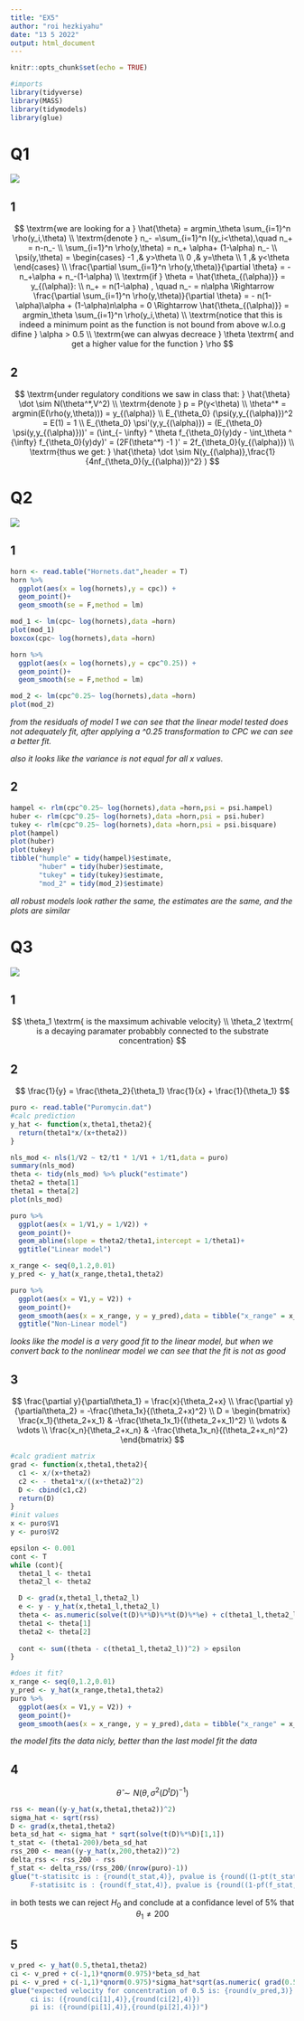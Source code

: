 ```yaml
---
title: "EX5"
author: "roi hezkiyahu"
date: "13 5 2022"
output: html_document
---
```


```r
knitr::opts_chunk$set(echo = TRUE)
```

```r
#imports
library(tidyverse)
library(MASS)
library(tidymodels)
library(glue)
```


# Q1

![](Q1.png)

## 1

$$
\textrm{we are looking for a } \hat{\theta} = argmin_\theta \sum_{i=1}^n \rho(y_i,\theta)
\\
\textrm{denote } n_- =\sum_{i=1}^n I(y_i<\theta),\quad  n_+ = n-n_-
\\
\sum_{i=1}^n \rho(y,\theta) = n_+ \alpha+ (1-\alpha) n_-
\\
\psi(y,\theta) = \begin{cases}
-1 ,& y>\theta \\
0 ,& y=\theta  \\
1 ,& y<\theta 
\end{cases}
\\
\frac{\partial \sum_{i=1}^n \rho(y,\theta)}{\partial \theta} = -n_+\alpha + n_-(1-\alpha)
\\
\textrm{if } \theta = \hat{\theta_{(\alpha)}} = y_{(\alpha)}:
\\
n_+ = n(1-\alpha) , \quad n_- = n\alpha \Rightarrow \frac{\partial \sum_{i=1}^n \rho(y,\theta)}{\partial \theta} = - n(1-\alpha)\alpha + (1-\alpha)n\alpha  = 0 \Rightarrow \hat{\theta_{(\alpha)}} = argmin_\theta \sum_{i=1}^n \rho(y_i,\theta)
\\
\textrm{notice that this is indeed a minimum point as the function is not bound from above w.l.o.g difine } \alpha > 0.5
\\
\textrm{we can alwyas decreace }  \theta \textrm{ and get a higher value for the function }  \rho
$$

## 2

$$
\textrm{under regulatory conditions we saw in class that: } \hat{\theta} \dot \sim N(\theta^*,V^2)
\\
\textrm{denote }  p = P(y<\theta)
\\
\theta^* = argmin(E(\rho(y,\theta))) = y_{(\alpha)}
\\
E_{\theta_0} (\psi(y,y_{(\alpha)})^2 = E(1) = 1
\\
E_{\theta_0} \psi'(y,y_{(\alpha)}) = (E_{\theta_0} \psi(y,y_{(\alpha)}))' = (\int_{- \infty} ^ \theta f_{\theta_0}(y)dy - \int_\theta ^ {\infty} f_{\theta_0}(y)dy)' = (2F(\theta^*) -1 )' = 2f_{\theta_0}(y_{(\alpha)})
\\
\textrm{thus we get: }
\hat{\theta} \dot \sim N(y_{(\alpha)},\frac{1}{4nf_{\theta_0}(y_{(\alpha)})^2} )
$$

# Q2

![](Q2.png)

## 1

```r
horn <- read.table("Hornets.dat",header = T)
horn %>%
  ggplot(aes(x = log(hornets),y = cpc)) +
  geom_point()+
  geom_smooth(se = F,method = lm)

mod_1 <- lm(cpc~ log(hornets),data =horn)
plot(mod_1)
boxcox(cpc~ log(hornets),data =horn)

horn %>%
  ggplot(aes(x = log(hornets),y = cpc^0.25)) +
  geom_point()+
  geom_smooth(se = F,method = lm)

mod_2 <- lm(cpc^0.25~ log(hornets),data =horn)
plot(mod_2)
```

*from the residuals of model 1 we can see that the linear model tested does not adequately fit, after applying a ^0.25 transformation to CPC we can see a better fit.*

*also it looks like the variance is not equal for all x values.*

## 2

```r
hampel <- rlm(cpc^0.25~ log(hornets),data =horn,psi = psi.hampel)
huber <- rlm(cpc^0.25~ log(hornets),data =horn,psi = psi.huber)
tukey <- rlm(cpc^0.25~ log(hornets),data =horn,psi = psi.bisquare)
plot(hampel)
plot(huber)
plot(tukey)
tibble("humple" = tidy(hampel)$estimate,
       "huber" = tidy(huber)$estimate,
       "tukey" = tidy(tukey)$estimate,
       "mod_2" = tidy(mod_2)$estimate)
```

*all robust models look rather the same, the estimates are the same, and the plots are similar*

# Q3

![](Q3.png)


## 1

$$
\theta_1 \textrm{ is the maxsimum achivable velocity}
\\
\theta_2 \textrm{ is a decaying paramater probabbly connected to the substrate concentration}
$$


## 2

$$
\frac{1}{y} = \frac{\theta_2}{\theta_1} \frac{1}{x} + \frac{1}{\theta_1} 
$$


```r
puro <- read.table("Puromycin.dat")
#calc prediction
y_hat <- function(x,theta1,theta2){
  return(theta1*x/(x+theta2))
}

nls_mod <- nls(1/V2 ~ t2/t1 * 1/V1 + 1/t1,data = puro)
summary(nls_mod)
theta <- tidy(nls_mod) %>% pluck("estimate")
theta2 = theta[1]
theta1 = theta[2]
plot(nls_mod)

puro %>%
  ggplot(aes(x = 1/V1,y = 1/V2)) +
  geom_point()+
  geom_abline(slope = theta2/theta1,intercept = 1/theta1)+
  ggtitle("Linear model")

x_range <- seq(0,1.2,0.01)
y_pred <- y_hat(x_range,theta1,theta2)

puro %>%
  ggplot(aes(x = V1,y = V2)) +
  geom_point()+
  geom_smooth(aes(x = x_range, y = y_pred),data = tibble("x_range" = x_range,"y_pred" = y_pred),se = F)+
  ggtitle("Non-Linear model")


```

*looks like the model is a very good fit to the linear model, but when we convert back to the nonlinear model we can see that the fit is not as good*


## 3

$$
\frac{\partial y}{\partial\theta_1} = \frac{x}{\theta_2+x}
\\
\frac{\partial y}{\partial\theta_2} = -\frac{\theta_1x}{(\theta_2+x)^2}
\\
D = \begin{bmatrix}
     \frac{x_1}{\theta_2+x_1} & -\frac{\theta_1x_1}{(\theta_2+x_1)^2}  
     \\ \vdots & \vdots \\
     \frac{x_n}{\theta_2+x_n} & -\frac{\theta_1x_n}{(\theta_2+x_n)^2}
  \end{bmatrix}
$$

```r
#calc gradient matrix
grad <- function(x,theta1,theta2){
  c1 <- x/(x+theta2)
  c2 <- - theta1*x/((x+theta2)^2)
  D <- cbind(c1,c2)
  return(D)
}
#init values
x <- puro$V1
y <- puro$V2

epsilon <- 0.001
cont <- T
while (cont){
  theta1_l <- theta1
  theta2_l <- theta2

  D <- grad(x,theta1_l,theta2_l)
  e <- y - y_hat(x,theta1_l,theta2_l)
  theta <- as.numeric(solve(t(D)%*%D)%*%t(D)%*%e) + c(theta1_l,theta2_l)
  theta1 <- theta[1]
  theta2 <- theta[2]
  
  cont <- sum((theta - c(theta1_l,theta2_l))^2) > epsilon
}

#does it fit?
x_range <- seq(0,1.2,0.01)
y_pred <- y_hat(x_range,theta1,theta2)
puro %>%
  ggplot(aes(x = V1,y = V2)) +
  geom_point()+
  geom_smooth(aes(x = x_range, y = y_pred),data = tibble("x_range" = x_range,"y_pred" = y_pred),se = F)
```

*the model fits the data nicly, better than the last model fit the data*

## 4

$$
\hat \theta \sim N(\theta,\sigma^2 (D^tD)^{-1})
$$

```r
rss <- mean((y-y_hat(x,theta1,theta2))^2)
sigma_hat <- sqrt(rss)
D <- grad(x,theta1,theta2)
beta_sd_hat <- sigma_hat * sqrt(solve(t(D)%*%D)[1,1])
t_stat <- (theta1-200)/beta_sd_hat
rss_200 <- mean((y-y_hat(x,200,theta2))^2)
delta_rss <- rss_200 - rss
f_stat <- delta_rss/(rss_200/(nrow(puro)-1))
glue("t-statisitc is : {round(t_stat,4)}, pvalue is {round((1-pt(t_stat,nrow(puro)))/2,3)}
     F-statisitc is : {round(f_stat,4)}, pvalue is {round((1-pf(f_stat,1,nrow(puro)-1))/2,3)}")

```

$$
\textrm{in both tests we can reject } H_0 \textrm{ and conclude at a confidance level of 5% that } \theta_1 \ne 200
$$


## 5

```r
v_pred <- y_hat(0.5,theta1,theta2)
ci <- v_pred + c(-1,1)*qnorm(0.975)*beta_sd_hat
pi <- v_pred + c(-1,1)*qnorm(0.975)*sigma_hat*sqrt(as.numeric( grad(0.5,theta1,theta2) %*% solve(t(D)%*%D) %*% t(grad(0.5,theta1,theta2))))
glue("expected velocity for concentration of 0.5 is: {round(v_pred,3)}
     ci is: ({round(ci[1],4)},{round(ci[2],4)})
     pi is: ({round(pi[1],4)},{round(pi[2],4)})")
```




